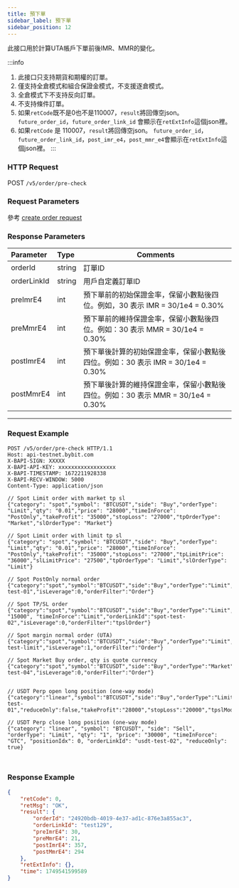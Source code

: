 ```yaml
---
title: 預下單
sidebar_label: 預下單
sidebar_position: 12
---
```

此接口用於計算UTA帳戶下單前後IMR、MMR的變化。

:::info
1. 此接口只支持期貨和期權的訂單。 <br/>
2. 僅支持全倉模式和組合保證金模式，不支援逐倉模式。 <br/>
3. 全倉模式下不支持反向訂單。 <br/>
4. 不支持條件訂單。 <br/>
5. 如果`retCode`既不是0也不是110007，`result`將回傳空json。 `future_order_id`，`future_order_link_id` 會顯示在`retExtInfo`這個json裡。
6. 如果`retCode` 是 110007，`result`將回傳空json。 `future_order_id`，`future_order_link_id`，`post_imr_e4`，`post_mmr_e4`會顯示在`retExtInfo`這個json裡。
:::

### HTTP Request
POST `/v5/order/pre-check`

### Request Parameters
參考 [create order request](../order/create-order#request-parameters)

### Response Parameters
| Parameter | Type | Comments|
|:----- |:-----|----- |
|orderId |string |訂單ID |
|orderLinkId |string |用戶自定義訂單ID |
|preImrE4 |int |預下單前的初始保證金率，保留小數點後四位。例如，30 表示 IMR = 30/1e4 = 0.30%|
|preMmrE4 |int |預下單前的維持保證金率，保留小數點後四位。例如：30 表示 MMR = 30/1e4 = 0.30%|
|postImrE4 |int |預下單後計算的初始保證金率，保留小數點後四位。例如：30 表示 IMR = 30/1e4 = 0.30%|
|postMmrE4 |int |預下單後計算的維持保證金率，保留小數點後四位。例如：30 表示 MMR = 30/1e4 = 0.30%|
---

### Request Example

<Tabs groupId="programming-languages">
<TabItem value="http" label="HTTP">

```http
POST /v5/order/pre-check HTTP/1.1
Host: api-testnet.bybit.com
X-BAPI-SIGN: XXXXX
X-BAPI-API-KEY: xxxxxxxxxxxxxxxxxx
X-BAPI-TIMESTAMP: 1672211928338
X-BAPI-RECV-WINDOW: 5000
Content-Type: application/json

// Spot Limit order with market tp sl
{"category": "spot","symbol": "BTCUSDT","side": "Buy","orderType": "Limit","qty": "0.01","price": "28000","timeInForce": "PostOnly","takeProfit": "35000","stopLoss": "27000","tpOrderType": "Market","slOrderType": "Market"}

// Spot Limit order with limit tp sl
{"category": "spot","symbol": "BTCUSDT","side": "Buy","orderType": "Limit","qty": "0.01","price": "28000","timeInForce": "PostOnly","takeProfit": "35000","stopLoss": "27000","tpLimitPrice": "36000","slLimitPrice": "27500","tpOrderType": "Limit","slOrderType": "Limit"}

// Spot PostOnly normal order
{"category":"spot","symbol":"BTCUSDT","side":"Buy","orderType":"Limit","qty":"0.1","price":"15600","timeInForce":"PostOnly","orderLinkId":"spot-test-01","isLeverage":0,"orderFilter":"Order"}

// Spot TP/SL order
{"category":"spot","symbol":"BTCUSDT","side":"Buy","orderType":"Limit","qty":"0.1","price":"15600","triggerPrice": "15000", "timeInForce":"Limit","orderLinkId":"spot-test-02","isLeverage":0,"orderFilter":"tpslOrder"}

// Spot margin normal order (UTA)
{"category":"spot","symbol":"BTCUSDT","side":"Buy","orderType":"Limit","qty":"0.1","price":"15600","timeInForce":"GTC","orderLinkId":"spot-test-limit","isLeverage":1,"orderFilter":"Order"}

// Spot Market Buy order, qty is quote currency
{"category":"spot","symbol":"BTCUSDT","side":"Buy","orderType":"Market","qty":"200","timeInForce":"IOC","orderLinkId":"spot-test-04","isLeverage":0,"orderFilter":"Order"}


// USDT Perp open long position (one-way mode)
{"category":"linear","symbol":"BTCUSDT","side":"Buy","orderType":"Limit","qty":"1","price":"25000","timeInForce":"GTC","positionIdx":0,"orderLinkId":"usdt-test-01","reduceOnly":false,"takeProfit":"28000","stopLoss":"20000","tpslMode":"Partial","tpOrderType":"Limit","slOrderType":"Limit","tpLimitPrice":"27500","slLimitPrice":"20500"}

// USDT Perp close long position (one-way mode)
{"category": "linear", "symbol": "BTCUSDT", "side": "Sell", "orderType": "Limit", "qty": "1", "price": "30000", "timeInForce": "GTC", "positionIdx": 0, "orderLinkId": "usdt-test-02", "reduceOnly": true}
```

</TabItem>
<TabItem value="python" label="Python">

```python

```

</TabItem>

<TabItem value="Node" label="Node.js">

```n4js

```

</TabItem>
</Tabs>



### Response Example

```json
{
    "retCode": 0,
    "retMsg": "OK",
    "result": {
        "orderId": "24920bdb-4019-4e37-ad1c-876e3a855ac3",
        "orderLinkId": "test129",
        "preImrE4": 30,
        "preMmrE4": 21,
        "postImrE4": 357,
        "postMmrE4": 294
    },
    "retExtInfo": {},
    "time": 1749541599589
}
```
